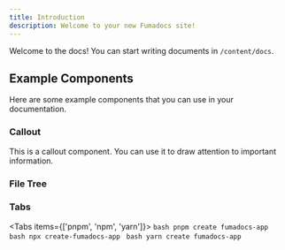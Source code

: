```yaml
---
title: Introduction
description: Welcome to your new Fumadocs site!
---
```



Welcome to the docs! You can start writing documents in `/content/docs`.

## Example Components

Here are some example components that you can use in your documentation.

### Callout

<Callout title="Heads up!">
  This is a callout component. You can use it to draw attention to important information.
</Callout>

### File Tree

<FileTree>
  <Folder name="app" defaultOpen>
    <Folder name="docs" defaultOpen>
        <File name="layout.tsx" />
        <File name="page.tsx" />
    </Folder>
    <File name="layout.tsx" />
    <File name="page.tsx" />
  </Folder>
  <Folder name="content" defaultOpen>
    <Folder name="docs" defaultOpen>
        <File name="introduction.mdx" />
    </Folder>
  </Folder>
</FileTree>

### Tabs

<Tabs items={['pnpm', 'npm', 'yarn']}>
  <Tab value="pnpm">
    ```bash
    pnpm create fumadocs-app
    ```
  </Tab>
  <Tab value="npm">
    ```bash
    npx create-fumadocs-app
    ```
  </Tab>
  <Tab value="yarn">
    ```bash
    yarn create fumadocs-app
    ```
  </Tab>
</Tabs>

